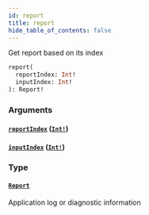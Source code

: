 ```yaml
---
id: report
title: report
hide_table_of_contents: false
---
```



Get report based on its index

```graphql
report(
  reportIndex: Int!
  inputIndex: Int!
): Report!
```


### Arguments

#### [`reportIndex`](#) ([`Int!`](/cartesi-rollups/next/api/graphql/scalars/int))




#### [`inputIndex`](#) ([`Int!`](/cartesi-rollups/next/api/graphql/scalars/int))




### Type

#### [`Report`](cartesi-rollups/next/api/graphql/objects/report)

Application log or diagnostic information




